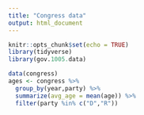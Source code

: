 ```yaml
---
title: "Congress data"
output: html_document
---
```


```r
knitr::opts_chunk$set(echo = TRUE)
library(tidyverse)
library(gov.1005.data)
```

```r
data(congress)
ages <- congress %>%
  group_by(year,party) %>%
  summarize(avg_age = mean(age)) %>%
  filter(party %in% c("D","R"))

```
